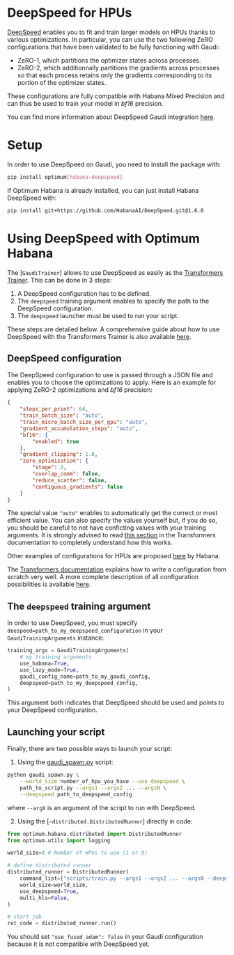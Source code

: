 <!---
Copyright 2022 The HuggingFace Team. All rights reserved.

Licensed under the Apache License, Version 2.0 (the "License");
you may not use this file except in compliance with the License.
You may obtain a copy of the License at

    http://www.apache.org/licenses/LICENSE-2.0

Unless required by applicable law or agreed to in writing, software
distributed under the License is distributed on an "AS IS" BASIS,
WITHOUT WARRANTIES OR CONDITIONS OF ANY KIND, either express or implied.
See the License for the specific language governing permissions and
limitations under the License.
-->

# DeepSpeed for HPUs

[DeepSpeed](https://www.deepspeed.ai/) enables you to fit and train larger models on HPUs thanks to various optimizations.
In particular, you can use the two following ZeRO configurations that have been validated to be fully functioning with Gaudi:
- ZeRO-1, which partitions the optimizer states across processes.
- ZeRO-2, which additionnally partitions the gradients across processes so that each process retains only the gradients corresponding to its portion of the optimizer states.

These configurations are fully compatible with Habana Mixed Precision and can thus be used to train your model in *bf16* precision.

You can find more information about DeepSpeed Gaudi integration [here](https://docs.habana.ai/en/latest/PyTorch/DeepSpeed/DeepSpeed_User_Guide.html).


# Setup

In order to use DeepSpeed on Gaudi, you need to install the package with:
```bash
pip install optimum[habana-deepspeed]
```

If Optimum Habana is already installed, you can just install Habana DeepSpeed with:
```bash
pip install git+https://github.com/HabanaAI/DeepSpeed.git@1.6.0
```


# Using DeepSpeed with Optimum Habana

The [`GaudiTrainer`] allows to use DeepSpeed as easily as the [Transformers Trainer](https://huggingface.co/docs/transformers/main_classes/trainer).
This can be done in 3 steps:
1. A DeepSpeed configuration has to be defined.
2. The `deepspeed` training argument enables to specify the path to the DeepSpeed configuration.
3. The `deepspeed` launcher must be used to run your script.

These steps are detailed below.
A comprehensive guide about how to use DeepSpeed with the Transformers Trainer is also available [here](https://huggingface.co/docs/transformers/main_classes/deepspeed).


## DeepSpeed configuration

The DeepSpeed configuration to use is passed through a JSON file and enables you to choose the optimizations to apply.
Here is an example for applying ZeRO-2 optimizations and *bf16* precision:
```json
{
    "steps_per_print": 64,
    "train_batch_size": "auto",
    "train_micro_batch_size_per_gpu": "auto",
    "gradient_accumulation_steps": "auto",
    "bf16": {
        "enabled": true
    },
    "gradient_clipping": 1.0,
    "zero_optimization": {
        "stage": 2,
        "overlap_comm": false,
        "reduce_scatter": false,
        "contiguous_gradients": false
    }
}
```

<Tip>

The special value `"auto"` enables to automatically get the correct or most efficient value.
You can also specify the values yourself but, if you do so, you should be careful to not have conficting values with your training arguments.
It is strongly advised to read [this section](https://huggingface.co/docs/transformers/main_classes/deepspeed#shared-configuration) in the Transformers documentation to completely understand how this works.

</Tip>

Other examples of configurations for HPUs are proposed [here](https://github.com/HabanaAI/Model-References/tree/1.6.0/PyTorch/nlp/pretraining/deepspeed-bert) by Habana.

The [Transformers documentation](https://huggingface.co/docs/transformers/main_classes/deepspeed#configuration) explains how to write a configuration from scratch very well.
A more complete description of all configuration possibilities is available [here](https://www.deepspeed.ai/docs/config-json/).


## The `deepspeed` training argument

In order to use DeepSpeed, you must specify `deespeed=path_to_my_deepspeed_configuration` in your `GaudiTrainingArguments` instance:
```python
training_args = GaudiTrainingArguments(
    # my training arguments
    use_habana=True,
    use_lazy_mode=True,
    gaudi_config_name=path_to_my_gaudi_config,
    deepspeed=path_to_my_deepspeed_config,
)
```

This argument both indicates that DeepSpeed should be used and points to your DeepSpeed configuration.


## Launching your script

Finally, there are two possible ways to launch your script:

1. Using the [gaudi_spawn.py](https://github.com/huggingface/optimum-habana/blob/main/examples/gaudi_spawn.py) script:

```bash
python gaudi_spawn.py \
    --world_size number_of_hpu_you_have --use_deepspeed \
    path_to_script.py --args1 --args2 ... --argsN \
    --deepspeed path_to_deepspeed_config
```
where `--argX` is an argument of the script to run with DeepSpeed.

2. Using the [`~distributed.DistributedRunner`] directly in code:

```python
from optimum.habana.distributed import DistributedRunner
from optimum.utils import logging

world_size=8 # Number of HPUs to use (1 or 8)

# define distributed runner
distributed_runner = DistributedRunner(
    command_list=["scripts/train.py --args1 --args2 ... --argsN --deepspeed path_to_deepspeed_config"],
    world_size=world_size,
    use_deepspeed=True,
    multi_hls=False,
)

# start job
ret_code = distributed_runner.run()
```

<Tip warning={true}>

You should set `"use_fused_adam": false` in your Gaudi configuration because it is not compatible with DeepSpeed yet.

</Tip>
